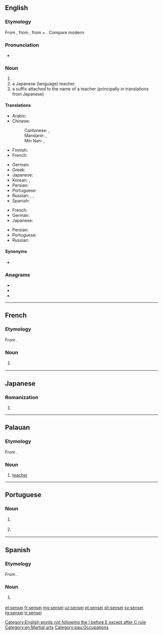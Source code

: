 ==English==
{{wikipedia}}

===Etymology===
From {{etyl|ja|en}} {{m|ja|先生|tr=せんせい, sensei||teacher; elder}}, from {{etyl|ltc|en}} {{m|ltc|先生|tr=sen-ʂænɡ||master, elder}}, from {{m|ltc|先||earlier, first}} + {{m|ltc|生||born}}. Compare modern {{etyl|cmn|-}} {{zh-l|先生|tr=xiānshēng|Mr.}}

===Pronunciation===
* {{IPA|/ˈsɛnseɪ/|lang=en}}

===Noun===
{{en-noun|sensei|senseis}}

# {{l|en|A [[martial arts]] instructor. Sensei of martial arts usually live and/or work at a [[dojo]] where they instruct their [[apprentices]]. A live-in apprentice is also called [[uchi-deshi]].}}
# a Japanese (language) teacher.
# a suffix attached to the name of a teacher (principally in translations from Japanese)

====Translations====
{{trans-top|martial arts instructor}}
* Arabic: {{t|ar|مدرب|m}}
* Chinese:
*: Cantonese: {{t|yue|師傅|sc=Hani}}, {{t|yue|师傅|tr=si1 fu6, si1 fu2|sc=Hani}}
*: Mandarin: {{t|cmn|師傅|sc=Hani}}, {{t+|cmn|师傅|tr=shīfu|sc=Hani}}
*: Min Nan: {{t+|nan|師傅|sc=Hani}}, {{t|nan|师傅|tr=sai-hū|sc=Hani}}
* Finnish: {{t+|fi|mestari}}
* French: {{t+|fr|sensei|m}}
{{trans-mid}}
* German: {{t|de|Sensei|m}}
* Greek: {{t+|el|σενσέι|m}}
* Japanese: {{t+|ja|先生|tr=せんせい, sensei|sc=Jpan}}
* Korean: {{t+|ko|선생|sc=Kore}}, {{t+|ko|선생님|sc=Kore}}
* Persian: {{t|fa|سنسی|tr=sensi}}
* Portuguese: {{t+|pt|sensei|m}}
* Russian: {{t+|ru|сэнсэ́й|m}}, {{t+|ru|ма́стер|m}}, {{t+|ru|сенсе́й|m|sc=Cyrl}}
* Spanish: {{t|es|sensei|m}}
{{trans-bottom}}

{{trans-top|a Japanese teacher}}
* French: {{t+|fr|sensei|m}}
* German: {{t|de|Sensei|m}}
* Japanese: {{t+|ja|先生|tr=せんせい, sensei|sc=Jpan}}
{{trans-mid}}
* Persian: {{t|fa|سنسی|tr=sensi}}
* Portuguese: {{t+|pt|sensei|m}}
* Russian: {{t+|ru|сэнсэ́й}}
{{trans-bottom}}

====Synonyms====
* {{sense|martial arts instructor}} {{l|en|[[sifu]], [[shifu]]}}

===Anagrams===
* {{l|en|Nessie}}
* {{l|en|sees in}}
* {{l|en|seines}}

[[Category:English words not following the I before E except after C rule]]
[[Category:en:Martial arts]]

----

==French==

===Etymology===
From {{etyl|ja|fr}} {{l|ja|先生|tr=せんせい ''sensei''}}.

===Noun===
{{fr-noun|m}}

# {{l|en|sensei}} {{gloss|martial arts instructor}}

----

==Japanese==

===Romanization===
{{ja-romaji}}

# {{ja-romanization of|せんせい}}

----

==Palauan==

===Etymology===
From {{etyl|ja|pau}} {{l|ja|先生|tr=せんせい ''sensei''}}.

===Noun===
{{head|pau|noun}}

# [[teacher]]

[[Category:pau:Occupations]]

----

==Portuguese==

===Noun===
{{pt-noun|m}}

# {{l|en|sensei}} {{gloss|martial arts instructor}}
# {{l|en|sensei}} {{gloss|a Japanese teacher or master}}

{{catlangcode|pt|Occupations}}

----

==Spanish==

===Etymology===
From {{etyl|ja|es}} {{l|ja|先生|tr=せんせい ''sensei''}}.

===Noun===
{{es-noun|m}}

# {{l|en|sensei}} {{gloss|martial arts instructor}}

[[et:sensei]]
[[fr:sensei]]
[[mg:sensei]]
[[uz:sensei]]
[[pt:sensei]]
[[sh:sensei]]
[[sv:sensei]]
[[tg:sensei]]
[[tr:sensei]]